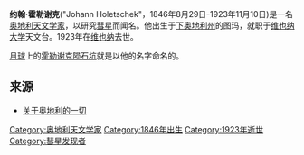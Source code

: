 '''约翰·霍勒谢克'''("Johann Holetschek"，1846年8月29日-1923年11月10日)是一名[[奥地利|奥地利]][[天文学家|天文学家]]，以研究[[彗星|彗星]]而闻名。他出生于[[下奥地利州|下奥地利州]]的图玛，就职于[[维也纳大学|维也纳大学]]天文台。1923年在[[维也纳|维也纳]]去世。      

[[月球|月球]]上的[[霍勒谢克陨石坑|霍勒谢克陨石坑]]就是以他的名字命名的。

==来源==
*[https://web.archive.org/web/20060209104817/http://www.allaboutaustria.at:81/aeiou.encyclop.h/h811340.htm 关于奥地利的一切]


{{DEFAULTSORT:约翰·霍勒谢克}}
[[Category:奥地利天文学家|Category:奥地利天文学家]]
[[Category:1846年出生|Category:1846年出生]]
[[Category:1923年逝世|Category:1923年逝世]]
[[Category:彗星发现者|Category:彗星发现者]]


{{Europe-astronomer-stub}}
